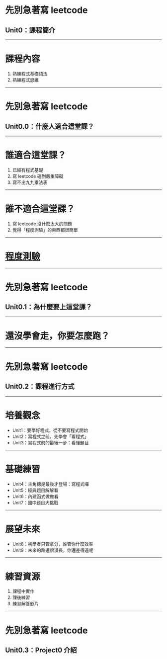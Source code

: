 

<Fullscreen />

<Layout>

# 先別急著寫 leetcode
## Unit0：課程簡介

</Layout>

---

# 課程內容

1. 熟練程式基礎語法
2. 熟練程式思維

---

<Layout>

# 先別急著寫 leetcode
## Unit0.0：什麼人適合這堂課？

</Layout>

---

# 誰適合這堂課？

1. 已經有程式基礎
2. 寫 leetcode 碰到嚴重障礙
3. 寫不出九九乘法表

---

# 誰不適合這堂課？

1. 寫 leetcode 沒什麼太大的問題
2. 覺得「程度測驗」的東西都很簡單

---

# [程度測驗](https://oj.lidemy.com/problem?tag=%E7%A8%8B%E5%BA%A6%E6%B8%AC%E9%A9%97&page=1)

---

<Layout>

# 先別急著寫 leetcode
## Unit0.1：為什麼要上這堂課？

</Layout>

---

# 還沒學會走，你要怎麼跑？

---

<Layout>

# 先別急著寫 leetcode
## Unit0.2：課程進行方式

</Layout>

---

# 培養觀念

* Unit1：要學好程式，從不要寫程式開始
* Unit2：寫程式之前，先學會「看程式」
* Unit3：寫程式前的最後一步：看懂題目

---

# 基礎練習

* Unit4：主角總是最後才登場：寫程式囉
* Unit5：經典題目解解看
* Unit6：內建函式做做看
* Unit7：國中題目大挑戰

---

# 展望未來

* Unit8：初學者只管拿分，誰管你什麼效率
* Unit9：未來的路還很漫長，你還差得遠呢

---

# 練習資源

1. 課程中實作
2. 課後練習
3. 練習解答影片

---

<Layout>

# 先別急著寫 leetcode
## Unit0.3：Project0 介紹

</Layout>

